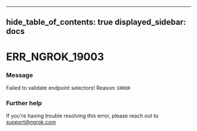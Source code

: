 

---
hide_table_of_contents: true
displayed_sidebar: docs
---


# ERR_NGROK_19003

### Message
Failed to validate  endpoint selectors! Reason: `ERROR`

<ErrorDetails />



### Further help
If you're having trouble resolving this error, please reach out to [support@ngrok.com](mailto:support@ngrok.com?subject=Help%20with%20ERR_NGROK_19003)

